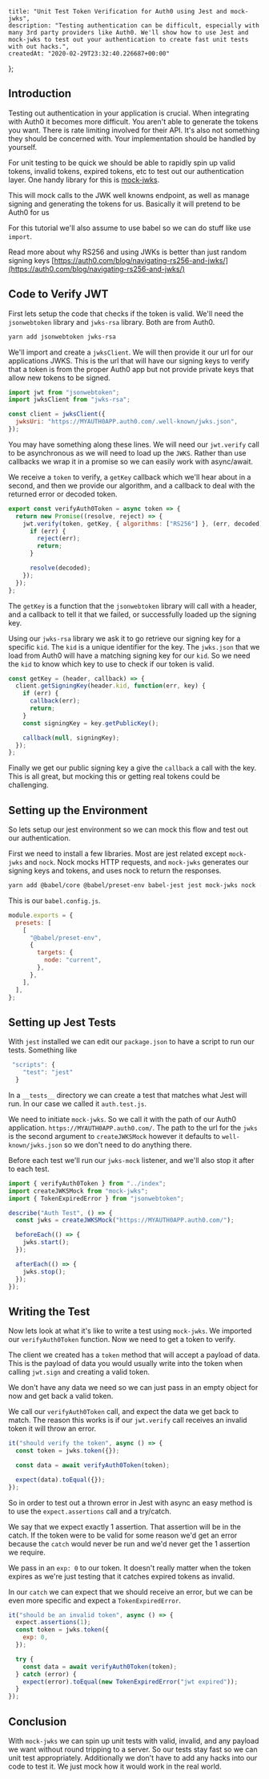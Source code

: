     title: "Unit Test Token Verification for Auth0 using Jest and mock-jwks",
    description: "Testing authentication can be difficult, especially with many 3rd party providers like Auth0. We'll show how to use Jest and mock-jwks to test out your authentication to create fast unit tests with out hacks.",
    createdAt: "2020-02-29T23:32:40.226687+00:00"
};


    
## Introduction

Testing out authentication in your application is crucial. When integrating with Auth0 it becomes more difficult. You aren't able to generate the tokens you want. There is rate limiting involved for their API. It's also not something they should be concerned with. Your implementation should be handled by yourself.

For unit testing to be quick we should be able to rapidly spin up valid tokens, invalid tokens, expired tokens, etc to test out our authentication layer. One handy library for this is [mock-jwks](https://github.com/Levino/mock-jwks).

This will mock calls to the JWK well knowns endpoint, as well as manage signing and generating the tokens for us. Basically it will pretend to be Auth0 for us

For this tutorial we'll also assume to use babel so we can do stuff like use `import`.

Read more about why RS256 and using JWKs is better than just random signing keys [https://auth0.com/blog/navigating-rs256-and-jwks/](https://auth0.com/blog/navigating-rs256-and-jwks/)

## Code to Verify JWT

First lets setup the code that checks if the token is valid. We'll need the `jsonwebtoken` library and `jwks-rsa` library. Both are from Auth0.

```sh
yarn add jsonwebtoken jwks-rsa
```

We'll import and create a `jwksClient`. We will then provide it our url for our applications JWKS. This is the url that will have our signing keys to verify that a token is from the proper Auth0 app but not provide private keys that allow new tokens to be signed.

```js
import jwt from "jsonwebtoken";
import jwksClient from "jwks-rsa";

const client = jwksClient({
  jwksUri: "https://MYAUTH0APP.auth0.com/.well-known/jwks.json",
});
```

You may have something along these lines. We will need our `jwt.verify` call to be asynchronous as we will need to load up the `JWKS`. Rather than use callbacks we wrap it in a promise so we can easily work with async/await.

We receive a `token` to verify, a `getKey` callback which we'll hear about in a second, and then we provide our algorithm, and a callback to deal with the returned error or decoded token.

```js
export const verifyAuth0Token = async token => {
  return new Promise((resolve, reject) => {
    jwt.verify(token, getKey, { algorithms: ["RS256"] }, (err, decoded) => {
      if (err) {
        reject(err);
        return;
      }

      resolve(decoded);
    });
  });
};
```

The `getKey` is a function that the `jsonwebtoken` library will call with a header, and a callback to tell it that we failed, or successfully loaded up the signing key.

Using our `jwks-rsa` library we ask it to go retrieve our signing key for a specific `kid`. The `kid` is a unique identifier for the key. The `jwks.json` that we load from Auth0 will have a matching signing key for our `kid`. So we need the `kid` to know which key to use to check if our token is valid.

```js
const getKey = (header, callback) => {
  client.getSigningKey(header.kid, function(err, key) {
    if (err) {
      callback(err);
      return;
    }
    const signingKey = key.getPublicKey();

    callback(null, signingKey);
  });
};
```

Finally we get our public signing key a give the `callback` a call with the key. This is all great, but mocking this or getting real tokens could be challenging.

## Setting up the Environment

So lets setup our jest environment so we can mock this flow and test out our authentication.

First we need to install a few libraries. Most are jest related except `mock-jwks` and `nock`. Nock mocks HTTP requests, and `mock-jwks` generates our signing keys and tokens, and uses nock to return the responses.

```sh
yarn add @babel/core @babel/preset-env babel-jest jest mock-jwks nock --dev
```

This is our `babel.config.js`.

```js
module.exports = {
  presets: [
    [
      "@babel/preset-env",
      {
        targets: {
          node: "current",
        },
      },
    ],
  ],
};
```

## Setting up Jest Tests

With `jest` installed we can edit our `package.json` to have a script to run our tests. Something like

```js
 "scripts": {
    "test": "jest"
  }
```

In a `__tests__` directory we can create a test that matches what Jest will run. In our case we called it `auth.test.js`.

We need to initiate `mock-jwks`. So we call it with the path of our Auth0 application. `https://MYAUTH0APP.auth0.com/`. The path to the url for the `jwks` is the second argument to `createJWKSMock` however it defaults to `well-known/jwks.json` so we don't need to do anything there.

Before each test we'll run our `jwks-mock` listener, and we'll also stop it after to each test.

```js
import { verifyAuth0Token } from "../index";
import createJWKSMock from "mock-jwks";
import { TokenExpiredError } from "jsonwebtoken";

describe("Auth Test", () => {
  const jwks = createJWKSMock("https://MYAUTH0APP.auth0.com/");

  beforeEach(() => {
    jwks.start();
  });

  afterEach(() => {
    jwks.stop();
  });
});
```

## Writing the Test

Now lets look at what it's like to write a test using `mock-jwks`. We imported our `verifyAuth0Token` function. Now we need to get a token to verify.

The client we created has a `token` method that will accept a payload of data. This is the payload of data you would usually write into the token when calling `jwt.sign` and creating a valid token.

We don't have any data we need so we can just pass in an empty object for now and get back a valid token.

We call our `verifyAuth0Token` call, and expect the data we get back to match. The reason this works is if our `jwt.verify` call receives an invalid token it will throw an error.

```js
it("should verify the token", async () => {
  const token = jwks.token({});

  const data = await verifyAuth0Token(token);

  expect(data).toEqual({});
});
```

So in order to test out a thrown error in Jest with async an easy method is to use the `expect.assertions` call and a try/catch.

We say that we expect exactly 1 assertion. That assertion will be in the catch. If the token were to be valid for some reason we'd get an error because the `catch` would never be run and we'd never get the 1 assertion we require.

We pass in an `exp: 0` to our token. It doesn't really matter when the token expires as we're just testing that it catches expired tokens as invalid.

In our `catch` we can expect that we should receive an error, but we can be even more specific and expect a `TokenExpiredError`.

```js
it("should be an invalid token", async () => {
  expect.assertions(1);
  const token = jwks.token({
    exp: 0,
  });

  try {
    const data = await verifyAuth0Token(token);
  } catch (error) {
    expect(error).toEqual(new TokenExpiredError("jwt expired"));
  }
});
```

## Conclusion

With `mock-jwks` we can spin up unit tests with valid, invalid, and any payload we want without round tripping to a server. So our tests stay fast so we can unit test appropriately. Additionally we don't have to add any hacks into our code to test it. We just mock how it would work in the real world.
